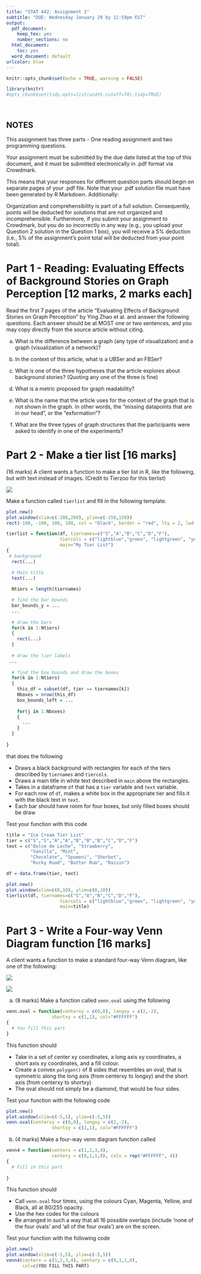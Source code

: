 ```yaml
---
title: "STAT 442: Assignment 1"
subtitle: "DUE: Wednesday January 29 by 11:59pm EST"
output:
  pdf_document:
    keep_tex: yes
    number_sections: no
  html_document:
    toc: yes
  word_document: default
urlcolor: blue
---
```




```r
knitr::opts_chunk$set(echo = TRUE, warning = FALSE)
```

```r
library(knitr)
#opts_chunk$set(tidy.opts=list(width.cutoff=70),tidy=TRUE)
```

$\;$
$\;$
$\;$
$\;$

## NOTES

This assignment has three parts - One reading assignment and two programming questions. 

Your assignment must be submitted by the due date listed at the top of this document, and it must be submitted electronically in .pdf format via Crowdmark. 

This means that your responses for different question parts should begin on separate pages of your .pdf file. Note that your .pdf solution file must have been generated by R Markdown. Additionally:

Organization and comprehensibility is part of a full solution. Consequently, points will be deducted for solutions that are not organized and incomprehensible. Furthermore, if you submit your assignment to Crowdmark, but you do so incorrectly in any way (e.g., you upload your Question 2 solution in the Question 1 box), you will receive a 5% deduction (i.e., 5% of the assignment’s point total will be deducted from your point total).

\newpage

# Part 1 - Reading: Evaluating Effects of Background Stories on Graph Perception [12 marks, 2 marks each]


Read the first 7 pages of the article "Evaluating Effects of Background Stories on Graph Perception" by Ying Zhao et al. and answer the following questions. Each answer should be at MOST one or two sentences, and you may copy directly from the source article without citing.

a) What is the difference between a graph (any type of visualization) and a graph (visualization of a network)?

b) In the context of this article, what is a UBSer and an FBSer?

c) What is one of the three hypotheses that the article explores about background stories? (Quoting any one of the three is fine)

d) What is a metric proposed for graph readability?

e) What is the name that the article uses for the context of the graph that is not shown in the graph. In other words, the "missing datapoints that are in our head", or the "exformation"?

f) What are the three types of graph structures that the participants were asked to identify in one of the experiments?



\newpage

# Part 2 - Make a tier list [16 marks]

(16 marks) A client wants a function to make a tier list in R, like the following, but with text instead of images. (Credit to Tierzoo for this tierlist)

![](open_ocean_tierzoo.png)

Make a function called `tierlist` and fill in the following template.


```r
plot.new()
plot.window(xlim=c(-200,200), ylim=c(-150,150))
rect(-100, -100, 100, 100, col = "black", border = "red", lty = 2, lwd = 10)
```


```r
tierlist = function(df, tiernames=c("S","A","B","C","D","F"), 
                    tiercols = c("lightblue","green", "lightgreen", "yellow", "orange", "red"),
                    main="My Tier List")
{
 # background
  rect(...)

  # Main title
  text(...)
       
  Ntiers = length(tiernames)

  # find the bar bounds
  bar_bounds_y = ...
  ...
  
  # draw the bars
  for(k in 1:Ntiers)
  {
    rect(...)
  }
  
  # draw the tier labels
 ...
 
  # find the box bounds and draw the boxes
  for(k in 1:Ntiers)
  {
    this_df = subset(df, tier == tiernames[k])
    Nboxes = nrow(this_df)
    box_bounds_left = ...
    
    for(j in 1:Nboxes)
    {
      ...
    }
  }
  
}
```

that does the following

- Draws a black background with rectangles for each of the tiers described by `tiernames` and `tiercols`.
- Draws a main title in white text described in `main` above the rectangles.
- Takes in a dataframe `df` that has a `tier` variable and `text` variable.
- For each row of `df`, makes a white box in the appropriate tier and fills it with the black text in `text`.
- Each bar should have room for four boxes, but only filled boxes should be draw

Test your function with this code

```r

title = "Ice Cream Tier List"
tier = c("S","S","A","A","B","B","B","C","D","F")
text = c("Dolce de Leche", "Strawberry",
         "Vanilla", "Mint", 
         "Chocolate", "Spumoni", "Sherbet",
         "Rocky Road", "Butter Rum", "Raisin")

df = data.frame(tier, text)

plot.new()
plot.window(xlim=c(0,10), ylim=c(0,10))
tierlist(df, tiernames=c("S","A","B","C","D","F"), 
                    tiercols = c("lightblue","green", "lightgreen", "yellow", "orange", "red"),
                    main=title)
```


\newpage


# Part 3 - Write a Four-way Venn Diagram function [16 marks]


A client wants a function to make a standard four-way Venn diagram, like one of the following:

![](Venn1.png)


![](Venn3.jpeg)

a) (8 marks) Make a function called `venn.oval` using the following

```r
venn.oval = function(centerxy = c(0,0), longxy = c(2,-2), 
                 shortxy = c(1,1), col="#FFFFFF")
{
  # You fill this part
}
```

This function should 

- Take in a set of center xy coordinates, a long axis xy coordinates, a short axis xy coordinates, and a fill colour.
- Create a convex `polygon()` of 8 sides that resembles an oval, that is symmetric along the long axis (from centerxy to longxy) and the short axis (from centerxy to shortxy)
- The oval should not simply be a diamond, that would be four sides.

Test your function with the following code

```r
plot.new()
plot.window(xlim=c(-5,5), ylim=c(-5,5))
venn.oval(centerxy = c(0,0), longxy = c(2,-2), 
                 shortxy = c(1,1), col="#FFFFFF")
```

b) (4 marks) Make a four-way venn diagram function called

```r

venn4 = function(centerx = c(1,2,3,4), 
                 centery = c(0,1,1,0), cols = rep("#FFFFFF", 4))
{
  # Fill in this part
  
}
```

This function should 

- Call `venn.oval` four times, using the colours Cyan, Magenta, Yellow, and Black, all at 80/255 opacity.
- Use the hex codes for the colours
- Be arranged in such a way that all 16 possible overlaps (include 'none of the four ovals' and 'all of the four ovals') are on the screen.


Test your function with the following code

```r
plot.new()
plot.window(xlim=c(-5,5), ylim=c(-5,5))
venn4(centerx = c(1,2,3,4), centery = c(0,1,1,0),
      col=c(YOU FILL THIS PART)
```

